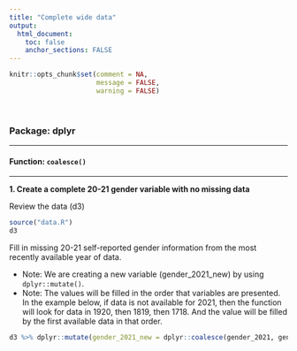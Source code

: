 ```yaml
---
title: "Complete wide data"
output: 
  html_document:
    toc: false
    anchor_sections: FALSE
---
```


```r
knitr::opts_chunk$set(comment = NA,
                      message = FALSE,
                      warning = FALSE)
```

<br>

### Package: dplyr

---

#### Function: `coalesce()`

---

**1\. Create a complete 20-21 gender variable with no missing data**

Review the data (d3)

```r

source("data.R")
d3

```

Fill in missing 20-21 self-reported gender information from the most recently available year of data.

* Note: We are creating a new variable (gender_2021_new) by using `dplyr::mutate()`.
* Note: The values will be filled in the order that variables are presented. In the example below, if data is not available for 2021, then the function will look for data in 1920, then 1819, then 1718. And the value will be filled by the first available data in that order.

```r

d3 %>% dplyr::mutate(gender_2021_new = dplyr::coalesce(gender_2021, gender_1920, gender_1819, gender_1718))

```

